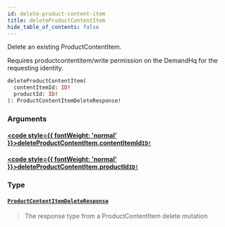 ```yaml
---
id: delete-product-content-item
title: deleteProductContentItem
hide_table_of_contents: false
---
```








Delete an existing ProductContentItem.
            
Requires productcontentitem/write permission on the DemandHq for the requesting identity.

```graphql
deleteProductContentItem(
  contentItemId: ID!
  productId: ID!
): ProductContentItemDeleteResponse!
```


### Arguments

#### [<code style={{ fontWeight: 'normal' }}>deleteProductContentItem.<b>contentItemId</b></code>](#)<Bullet />[`ID!`](/demand/api/graphql-admin/reference/scalars/id) <Badge class="secondary" text="non-null"/> <Badge class="secondary" text="scalar"/>
> 
> 

#### [<code style={{ fontWeight: 'normal' }}>deleteProductContentItem.<b>productId</b></code>](#)<Bullet />[`ID!`](/demand/api/graphql-admin/reference/scalars/id) <Badge class="secondary" text="non-null"/> <Badge class="secondary" text="scalar"/>
> 
> 

### Type

#### [`ProductContentItemDeleteResponse`](/demand/api/graphql-admin/reference/objects/product-content-item-delete-response) <Badge class="secondary" text="object"/>
> The response type from a ProductContentItem delete mutation
> 






